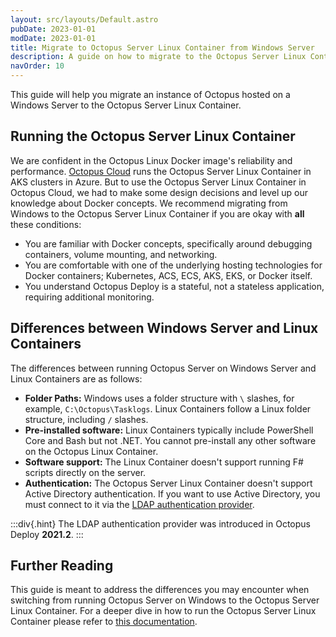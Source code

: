 ```yaml
---
layout: src/layouts/Default.astro
pubDate: 2023-01-01
modDate: 2023-01-01
title: Migrate to Octopus Server Linux Container from Windows Server
description: A guide on how to migrate to the Octopus Server Linux Container from Octopus Server running on a Windows Server
navOrder: 10
---
```


This guide will help you migrate an instance of Octopus hosted on a Windows Server to the Octopus Server Linux Container.

## Running the Octopus Server Linux Container

We are confident in the Octopus Linux Docker image's reliability and performance.  [Octopus Cloud](/docs/octopus-cloud) runs the Octopus Server Linux Container in AKS clusters in Azure.  But to use the Octopus Server Linux Container in Octopus Cloud, we had to make some design decisions and level up our knowledge about Docker concepts.  We recommend migrating from Windows to the Octopus Server Linux Container if you are okay with **all** these conditions:

- You are familiar with Docker concepts, specifically around debugging containers, volume mounting, and networking.
- You are comfortable with one of the underlying hosting technologies for Docker containers; Kubernetes, ACS, ECS, AKS, EKS, or Docker itself.
- You understand Octopus Deploy is a stateful, not a stateless application, requiring additional monitoring.

## Differences between Windows Server and Linux Containers

The differences between running Octopus Server on Windows Server and Linux Containers are as follows:

- **Folder Paths:** Windows uses a folder structure with `\` slashes, for example, `C:\Octopus\Tasklogs`.  Linux Containers follow a Linux folder structure, including `/` slashes.
- **Pre-installed software:** Linux Containers typically include PowerShell Core and Bash but not .NET.  You cannot pre-install any other software on the Octopus Linux Container.
- **Software support:** The Linux Container doesn't support running F# scripts directly on the server.
- **Authentication:** The Octopus Server Linux Container doesn't support Active Directory authentication.  If you want to use Active Directory, you must connect to it via the [LDAP authentication provider](/docs/security/authentication/ldap).

:::div{.hint}
The LDAP authentication provider was introduced in Octopus Deploy **2021.2**.
:::

<MigrateFromWindowsToLinuxContainer />

## Further Reading

This guide is meant to address the differences you may encounter when switching from running Octopus Server on Windows to the Octopus Server Linux Container.  For a deeper dive in how to run the Octopus Server Linux Container please refer to [this documentation](/docs/installation/octopus-server-linux-container).